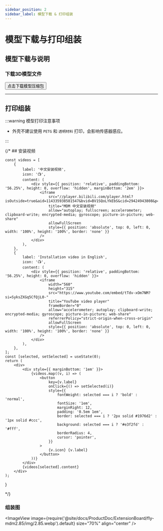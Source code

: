 ```yaml
---
sidebar_position: 2
sidebar_label: 模型下载 & 打印组装
---
```


# 模型下载与打印组装

## 模型下载与说明

### 下载3D模型文件

<Button variant="contained" disableElevation href="http://cdn.mellow.klipper.cn/STEP/2.85-MDM.zip">点击下载模型压缩包</Button>

----


## 打印组装

:::warning 模型打印注意事项

- 外壳不建议使用 `PETG` 和 `透明材料` 打印，会影响传感器感应。

:::

{/* ## 安装视频

    const videos = [
        {
            label: '中文安装视频',
            icon: '📺',
            content: (
                <div style={{ position: 'relative', paddingBottom: '56.25%', height: 0, overflow: 'hidden', marginBottom: '2em' }}>
                    <iframe
                        src="//player.bilibili.com/player.html?isOutside=true&aid=114335938581547&bvid=BV1SQoLYkEbS&cid=29424943808&p=0&autoplay=0"
                        title="MDM 中文安装视频"
                        allow="autoplay; fullscreen; accelerometer; clipboard-write; encrypted-media; gyroscope; picture-in-picture; web-share"
                        allowFullScreen
                        style={{ position: 'absolute', top: 0, left: 0, width: '100%', height: '100%', border: 'none' }}
                    />
                </div>
            ),
        },
        {
            label: 'Installation video in English',
            icon: '📺',
            content: (
                <div style={{ position: 'relative', paddingBottom: '56.25%', height: 0, overflow: 'hidden' }}>
                    <iframe
                        width="560"
                        height="315"
                        src="https://www.youtube.com/embed/tTdv-xOm7NM?si=SyksZXGq5CfQjL0-"
                        title="YouTube video player"
                        frameBorder="0"
                        allow="accelerometer; autoplay; clipboard-write; encrypted-media; gyroscope; picture-in-picture; web-share"
                        referrerPolicy="strict-origin-when-cross-origin"
                        allowFullScreen
                        style={{ position: 'absolute', top: 0, left: 0, width: '100%', height: '100%', border: 'none' }}
                    />
                </div>
            ),
        },
    ];
    const [selected, setSelected] = useState(0);
    return (
        <div>
            <div style={{ marginBottom: '1em' }}>
                {videos.map((v, i) => (
                    <button
                        key={v.label}
                        onClick={() => setSelected(i)}
                        style={{
                            fontWeight: selected === i ? 'bold' : 'normal',
                            fontSize: '1em',
                            marginRight: 12,
                            padding: '0.5em 1em',
                            border: selected === i ? '2px solid #1976d2' : '1px solid #ccc',
                            background: selected === i ? '#e3f2fd' : '#fff',
                            borderRadius: 4,
                            cursor: 'pointer',
                        }}
                    >
                        {v.icon} {v.label}
                    </button>
                ))}
            </div>
            {videos[selected].content}
        </div>
    );
}

<VideoTabs /> */}

### 组装图
<ImageView image={require('@site/docs/ProductDoc/ExtensionBoard/fly-mdm2.85/img/2.85.webp').default} size="70%" align="center" />

